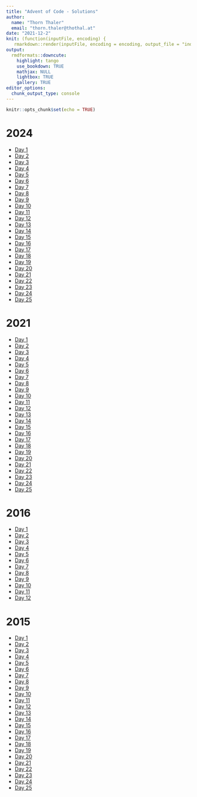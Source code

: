 ```yaml
---
title: "Advent of Code - Solutions"
author: 
  name: "Thorn Thaler"
  email: "thorn.thaler@thothal.at"
date: "2021-12-2"
knit: (function(inputFile, encoding) {
   rmarkdown::render(inputFile, encoding = encoding, output_file = "index.html", output_dir = here::here("docs")) })
output: 
  rmdformats::downcute:
    highlight: tango
    use_bookdown: TRUE
    mathjax: NULL
    lightbox: TRUE
    gallery: TRUE
editor_options: 
  chunk_output_type: console
---
```


```r
knitr::opts_chunk$set(echo = TRUE)
```

# 2024

* [Day 1](2024_task1.html)
* [Day 2](2024_task2.html)
* [Day 3](2024_task3.html)
* [Day 4](2024_task4.html)
* [Day 5](2024_task5.html)
* [Day 6](2024_task6.html)
* [Day 7](2024_task7.html)
* [Day 8](2024_task8.html)
* [Day 9](2024_task9.html)
* [Day 10](2024_task10.html)
* [Day 11](2024_task11.html)
* [Day 12](2024_task12.html)
* [Day 13](2024_task13.html)
* [Day 14](2024_task14.html)
* [Day 15](2024_task15.html)
* [Day 16](2024_task16.html)
* [Day 17](2024_task17.html)
* [Day 18](2024_task18.html)
* [Day 19](2024_task19.html)
* [Day 20](2024_task20.html)
* [Day 21](2024_task21.html)
* [Day 22](2024_task22.html)
* [Day 23](2024_task23.html)
* [Day 24](2024_task24.html)
* [Day 25](2024_task25.html)

# 2021

* [Day 1](2021_task1.html)
* [Day 2](2021_task2.html)
* [Day 3](2021_task3.html)
* [Day 4](2021_task4.html)
* [Day 5](2021_task5.html)
* [Day 6](2021_task6.html)
* [Day 7](2021_task7.html)
* [Day 8](2021_task8.html)
* [Day 9](2021_task9.html)
* [Day 10](2021_task10.html)
* [Day 11](2021_task11.html)
* [Day 12](2021_task12.html)
* [Day 13](2021_task13.html)
* [Day 14](2021_task14.html)
* [Day 15](2021_task15.html)
* [Day 16](2021_task16.html)
* [Day 17](2021_task17.html)
* [Day 18](2021_task18.html)
* [Day 19](2021_task19.html)
* [Day 20](2021_task20.html)
* [Day 21](2021_task21.html)
* [Day 22](2021_task22.html)
* [Day 23](2021_task23.html)
* [Day 24](2021_task24.html)
* [Day 25](2021_task25.html)

# 2016

* [Day 1](2016_task1.html)
* [Day 2](2016_task2.html)
* [Day 3](2016_task3.html)
* [Day 4](2016_task4.html)
* [Day 5](2016_task5.html)
* [Day 6](2016_task6.html)
* [Day 7](2016_task7.html)
* [Day 8](2016_task8.html)
* [Day 9](2016_task9.html)
* [Day 10](2016_task10.html)
* [Day 11](2016_task11.html)
* [Day 12](2016_task12.html)

# 2015

* [Day 1](2015_task1.html)
* [Day 2](2015_task2.html)
* [Day 3](2015_task3.html)
* [Day 4](2015_task4.html)
* [Day 5](2015_task5.html)
* [Day 6](2015_task6.html)
* [Day 7](2015_task7.html)
* [Day 8](2015_task8.html)
* [Day 9](2015_task9.html)
* [Day 10](2015_task10.html)
* [Day 11](2015_task11.html)
* [Day 12](2015_task12.html)
* [Day 13](2015_task13.html)
* [Day 14](2015_task14.html)
* [Day 15](2015_task15.html)
* [Day 16](2015_task16.html)
* [Day 17](2015_task17.html)
* [Day 18](2015_task18.html)
* [Day 19](2015_task19.html)
* [Day 20](2015_task20.html)
* [Day 21](2015_task21.html)
* [Day 22](2015_task22.html)
* [Day 23](2015_task23.html)
* [Day 24](2015_task24.html)
* [Day 25](2015_task25.html)

